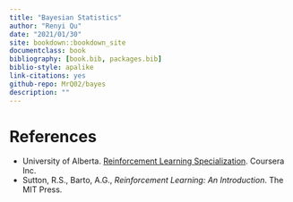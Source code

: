 ```yaml
--- 
title: "Bayesian Statistics"
author: "Renyi Qu"
date: "2021/01/30"
site: bookdown::bookdown_site
documentclass: book
bibliography: [book.bib, packages.bib]
biblio-style: apalike
link-citations: yes
github-repo: MrQ02/bayes
description: ""
---
```

\DeclareMathOperator*{\argmin}{argmin}
\DeclareMathOperator*{\argmax}{argmax}

# References {-}

* University of Alberta. <a href="https://www.coursera.org/specializations/reinforcement-learning" target="__blank">Reinforcement Learning Specialization</a>. Coursera Inc.
* Sutton, R.S., Barto, A.G., *Reinforcement Learning: An Introduction*. The MIT Press.
